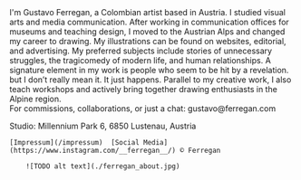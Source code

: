 <Description>
I'm Gustavo Ferregan, a Colombian artist based in Austria. I studied visual arts and media communication. After working in communication offices for museums and teaching design, I moved to the Austrian Alps and changed my career to drawing. My illustrations can be found on websites, editorial, and advertising.
My preferred subjects include stories of unnecessary struggles, the tragicomedy of modern life, and human relationships. A signature element in my work is people who seem to be hit by a revelation. but I don’t really mean it. It just happens.
Parallel to my creative work, I also teach workshops and actively bring together drawing enthusiasts in the Alpine region.

<br />
For commissions, collaborations, or just a chat: gustavo@ferregan.com

Studio: Millennium Park 6, 6850 Lustenau, Austria

    [Impressum](/impressum)  [Social Media](https://www.instagram.com/__ferregan__/) © Ferregan
</Description>
<Illustrations>

        ![TODO alt text](./ferregan_about.jpg)
   
</Illustrations>

